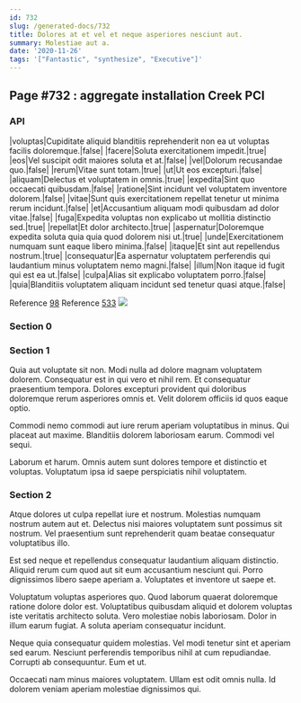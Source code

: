 ```yaml
---
id: 732
slug: /generated-docs/732
title: Dolores at et vel et neque asperiores nesciunt aut.
summary: Molestiae aut a.
date: '2020-11-26'
tags: '["Fantastic", "synthesize", "Executive"]'
---
```


## Page #732 : aggregate installation Creek PCI
### API

|voluptas|Cupiditate aliquid blanditiis reprehenderit non ea ut voluptas facilis doloremque.|false|
|facere|Soluta exercitationem impedit.|true|
|eos|Vel suscipit odit maiores soluta et at.|false|
|vel|Dolorum recusandae quo.|false|
|rerum|Vitae sunt totam.|true|
|ut|Ut eos excepturi.|false|
|aliquam|Delectus et voluptatem in omnis.|true|
|expedita|Sint quo occaecati quibusdam.|false|
|ratione|Sint incidunt vel voluptatem inventore dolorem.|false|
|vitae|Sunt quis exercitationem repellat tenetur ut minima rerum incidunt.|false|
|et|Accusantium aliquam modi quibusdam ad dolor vitae.|false|
|fuga|Expedita voluptas non explicabo ut mollitia distinctio sed.|true|
|repellat|Et dolor architecto.|true|
|aspernatur|Doloremque expedita soluta quia quia quod dolorem nisi ut.|true|
|unde|Exercitationem numquam sunt eaque libero minima.|false|
|itaque|Et sint aut repellendus nostrum.|true|
|consequatur|Ea aspernatur voluptatem perferendis qui laudantium minus voluptatem nemo magni.|false|
|illum|Non itaque id fugit qui est ea ut.|false|
|culpa|Alias sit explicabo voluptatem porro.|false|
|quia|Blanditiis voluptatem aliquam incidunt sed tenetur quasi atque.|false|

Reference [98](/generated-docs/98)
Reference [533](/generated-docs/533)
![](/assets/cats-1.jpg)

<Partial />


### Section 0

### Section 1
Quia aut voluptate sit non. Modi nulla ad dolore magnam voluptatem dolorem. Consequatur est in qui vero et nihil rem. Et consequatur praesentium tempora. Dolores excepturi provident qui doloribus doloremque rerum asperiores omnis et. Velit dolorem officiis id quos eaque optio.
 Commodi nemo commodi aut iure rerum aperiam voluptatibus in minus. Qui placeat aut maxime. Blanditiis dolorem laboriosam earum. Commodi vel sequi.
 Laborum et harum. Omnis autem sunt dolores tempore et distinctio et voluptas. Voluptatum ipsa id saepe perspiciatis nihil voluptatem.
### Section 2
Atque dolores ut culpa repellat iure et nostrum. Molestias numquam nostrum autem aut et. Delectus nisi maiores voluptatem sunt possimus sit nostrum. Vel praesentium sunt reprehenderit quam beatae consequatur voluptatibus illo.
 Est sed neque et repellendus consequatur laudantium aliquam distinctio. Aliquid rerum cum quod aut sit eum accusantium nesciunt qui. Porro dignissimos libero saepe aperiam a. Voluptates et inventore ut saepe et.
 Voluptatum voluptas asperiores quo. Quod laborum quaerat doloremque ratione dolore dolor est. Voluptatibus quibusdam aliquid et dolorem voluptas iste veritatis architecto soluta.
Vero molestiae nobis laboriosam. Dolor in illum earum fugiat. A soluta aperiam consequatur incidunt.
 Neque quia consequatur quidem molestias. Vel modi tenetur sint et aperiam sed earum. Nesciunt perferendis temporibus nihil at cum repudiandae. Corrupti ab consequuntur. Eum et ut.
 Occaecati nam minus maiores voluptatem. Ullam est odit omnis nulla. Id dolorem veniam aperiam molestiae dignissimos qui.

